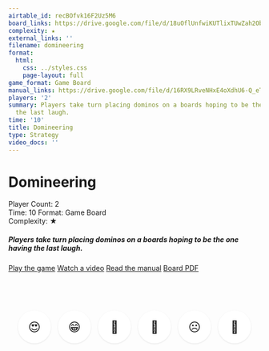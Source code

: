 ```yaml
---
airtable_id: recBOfvk16F2Uz5M6
board_links: https://drive.google.com/file/d/18uOflUnfwiKUTlixTUwZah2Ob_FUWrUQ/view?usp=drive_link
complexity: ★
external_links: ''
filename: domineering
format:
  html:
    css: ../styles.css
    page-layout: full
game_format: Game Board
manual_links: https://drive.google.com/file/d/16RX9LRveNHxE4oXdhU6-Q_eTkBk0HHmC/view?usp=drive_link
players: '2'
summary: Players take turn placing dominos on a boards hoping to be the one having
  the last laugh.
time: '10'
title: Domineering
type: Strategy
video_docs: ''
---
```


# Domineering

:::{.game-info-box}
:::{.game-stats}
Player Count: 2  
Time: 10
Format: Game Board  
Complexity: ★
:::
:::

:::{.game-summary}
##### Players take turn placing dominos on a boards hoping to be the one having the last laugh.
:::

:::{.game-actions}
<a href="#" class="btn btn-play disabled-button"><i class="fa fa-gamepad"></i> Play the game</a>
<a href="#" class="btn btn-watch disabled-button"><i class="fa fa-video"></i> Watch a video</a>
<a href="https://drive.google.com/file/d/16RX9LRveNHxE4oXdhU6-Q_eTkBk0HHmC/view?usp=drive_link" class="btn btn-manual"><i class="fa fa-book"></i> Read the manual</a>
<a href="https://drive.google.com/file/d/18uOflUnfwiKUTlixTUwZah2Ob_FUWrUQ/view?usp=drive_link" class="btn btn-board"><i class="fa fa-file-pdf"></i> Board PDF</a>
:::

```{=html}
<div class="reaction-container">
	<div class="emoji" data-reaction="emoji1" data-tooltip="Loved it!">😍</div>
	<div class="emoji" data-reaction="emoji2" data-tooltip="Enjoyed it">😁</div>
	<div class="emoji" data-reaction="emoji3" data-tooltip="Mind Blown!">
		🤯
	</div>
	<div class="emoji" data-reaction="emoji4" data-tooltip="Confused">🫤</div>
	<div class="emoji" data-reaction="emoji5" data-tooltip="Did not enjoy">
		☹️
	</div>
	<div class="emoji" data-reaction="emoji6" data-tooltip="Got frustrated">
		😤
	</div>
</div>

<style>
	.reaction-container {
		display: flex;
		justify-content: center;
		gap: 14px;
		padding: 16px;
		margin-top: 60px;
		border-radius: 12px;
		max-width: 480px;
		margin-left: auto;
		margin-right: auto;
	}

	.emoji {
		cursor: pointer;
		display: flex;
		align-items: center;
		justify-content: center;
		padding: 8px;
		border-radius: 999px;
		background-color: #fff;
		box-shadow: 0 1px 3px rgba(0, 0, 0, 0.1);
		transition: transform 0.2s ease, background-color 0.2s ease;
		font-size: 1.5rem;
		width: 50px;
		height: 50px;
		position: relative;
	}

	.emoji::after {
		content: attr(data-tooltip);
		position: absolute;
		bottom: 110%;
		left: 50%;
		transform: translateX(-50%);
		background: #333;
		color: #fff;
		padding: 4px 8px;
		border-radius: 4px;
		font-size: 0.75rem;
		white-space: nowrap;
		opacity: 0;
		pointer-events: none;
		transition: opacity 0.2s ease;
		z-index: 10;
	}

	.emoji:hover::after {
		opacity: 1;
	}

	.emoji:hover {
		background-color: #f0f0f0;
		transform: scale(1.1);
	}

	.emoji.clicked {
		animation: pop 0.3s ease;
	}

	.emoji.active-reaction {
		background-color: #d0f0ff;
		box-shadow: 0 0 0 2px #00aaff;
	}

	@keyframes pop {
		0% {
			transform: scale(1);
		}
		50% {
			transform: scale(1.3);
		}
		100% {
			transform: scale(1);
		}
	}
</style>

<script>
	document.addEventListener("DOMContentLoaded", () => {
		const emojis = document.querySelectorAll(".emoji");
		const gameId = window.location.pathname;
		const cookieKey = `reaction-${gameId}`;

		// Cookie helpers
		function setCookie(name, value, days) {
			const d = new Date();
			d.setTime(d.getTime() + days * 24 * 60 * 60 * 1000);
			document.cookie = `${name}=${value};expires=${d.toUTCString()};path=/`;
		}

		function getCookie(name) {
			const cookies = document.cookie.split("; ");
			for (const cookie of cookies) {
				const [key, value] = cookie.split("=");
				if (key === name) return value;
			}
			return null;
		}

		function deleteCookie(name) {
			document.cookie = `${name}=; expires=Thu, 01 Jan 1970 00:00:00 UTC; path=/;`;
		}

		// Load and apply stored reaction
		const storedReaction = getCookie(cookieKey);
		emojis.forEach((emoji) => {
			if (emoji.dataset.reaction === storedReaction) {
				emoji.classList.add("active-reaction");
			}
		});

		emojis.forEach((emoji) => {
			emoji.addEventListener("click", () => {
				const clickedReaction = emoji.dataset.reaction;
				const currentReaction = getCookie(cookieKey);

				if (clickedReaction === currentReaction) {
					// Unselect
					deleteCookie(cookieKey);
					emoji.classList.remove("active-reaction");
				} else {
					// Switch reaction
					emojis.forEach((e) =>
						e.classList.remove("active-reaction")
					);
					emoji.classList.add("active-reaction");
					setCookie(cookieKey, clickedReaction, 365);
				}

				// Animate
				emoji.classList.add("clicked");
				setTimeout(() => emoji.classList.remove("clicked"), 400);

				// TODO: Send clickedReaction + gameId to backend
				// fetch("https://your-backend.com/reactions", {
				// 	method: "POST",
				//	headers: { "Content-Type": "application/json" },
				//	body: JSON.stringify({ gameId, reaction: clickedReaction })
				// });
			});
		});
	});
</script>

<script>
	document.addEventListener("DOMContentLoaded", function () {
		const typeMap = {
			"Strategy": "#fffcd4",
			"Mathematics/Probability": "#ffecdb",
			"Language/Social": "#dcf3fa",
			"Science/Deduction": "#fffcd4",
		};

		// This value is inserted at render time by Quarto from frontmatter
		const type = "{{< meta type >}}";

		const color = typeMap[type];
		if (color) {
			document.body.style.backgroundColor = color;
		}
	});
</script>
```

